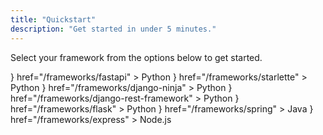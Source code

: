 ```yaml
---
title: "Quickstart"
description: "Get started in under 5 minutes."
---
```


Select your framework from the options below to get started.

<CardGroup cols={4}>
  <Card
    title="FastAPI"
    icon={<img src="/images/fastapi-icon.svg" />}
    href="/frameworks/fastapi"
  >
    Python
  </Card>
  <Card
    title="Starlette"
    icon={<img src="/images/starlette-icon.svg" />}
    href="/frameworks/starlette"
  >
    Python
  </Card>
  <Card
    title="Django Ninja"
    icon={<img src="/images/django-icon.svg" />}
    href="/frameworks/django-ninja"
  >
    Python
  </Card>
  <Card
    title="Django REST Framework"
    icon={<img src="/images/django-icon.svg" />}
    href="/frameworks/django-rest-framework"
  >
    Python
  </Card>
  <Card
    title="Flask"
    icon={<img src="/images/flask-icon.svg" />}
    href="/frameworks/flask"
  >
    Python
  </Card>
  <Card
    title="Spring"
    icon={<img src="/images/spring-icon.svg" />}
    href="/frameworks/spring"
  >
    Java
  </Card>
  <Card
    title="Express"
    icon={<img src="/images/express-icon.svg" />}
    href="/frameworks/express"
  >
    Node.js
  </Card>
</CardGroup>

